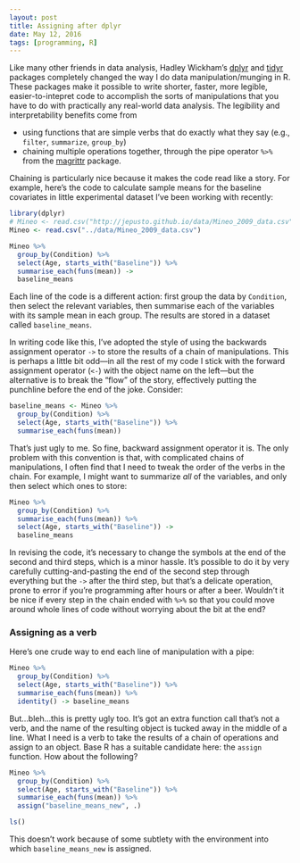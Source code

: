 ```yaml
---
layout: post
title: Assigning after dplyr
date: May 12, 2016
tags: [programming, R]
---
```


Like many other friends in data analysis, Hadley Wickham's [dplyr](https://github.com/hadley/dplyr) and [tidyr](https://github.com/hadley/tidyr) packages completely changed the way I do data manipulation/munging in R. These packages make it possible to write shorter, faster, more legible, easier-to-intepret code to accomplish the sorts of manipulations that you have to do with practically any real-world data analysis. The legibility and interpretability benefits come from

* using functions that are simple verbs that do exactly what they say (e.g., `filter`, `summarize`, `group_by`)
* chaining multiple operations together, through the pipe operator `%>%` from the [magrittr](https://cran.r-project.org/web/packages/magrittr/vignettes/magrittr.html) package. 

Chaining is particularly nice because it makes the code read like a story. For example, here's the code to calculate sample means for the baseline covariates in little experimental dataset I've been working with recently:

```r
library(dplyr)
# Mineo <- read.csv("http://jepusto.github.io/data/Mineo_2009_data.csv")
Mineo <- read.csv("../data/Mineo_2009_data.csv")

Mineo %>%
  group_by(Condition) %>%
  select(Age, starts_with("Baseline")) %>%
  summarise_each(funs(mean)) ->
  baseline_means
```

Each line of the code is a different action: first group the data by `Condition`, then select the relevant variables, then summarise each of the variables with its sample mean in each group. The results are stored in a dataset called `baseline_means`.

In writing code like this, I've adopted the style of using the backwards assignment operator `->` to store the results of a chain of manipulations. This is perhaps a little bit odd---in all the rest of my code I stick with the forward assignment operator (`<-`) with the object name on the left---but the alternative is to break the "flow" of the story, effectively putting the punchline before the end of the joke. Consider: 

```r
baseline_means <- Mineo %>%
  group_by(Condition) %>%
  select(Age, starts_with("Baseline")) %>%
  summarise_each(funs(mean))
```

That's just ugly to me. So fine, backward assignment operator it is. The only problem with this convention is that, with complicated chains of manipulations, I often find that I need to tweak the order of the verbs in the chain. For example, I might want to summarize _all_ of the variables, and only then select which ones to store: 

```r
Mineo %>%
  group_by(Condition) %>%
  summarise_each(funs(mean)) %>%
  select(Age, starts_with("Baseline")) ->
  baseline_means
```

In revising the code, it's necessary to change the symbols at the end of the second and third steps, which is a minor hassle. It's possible to do it by very carefully cutting-and-pasting the end of the second step through everything but the `->` after the third step, but that's a delicate operation, prone to error if you're programming after hours or after a beer. Wouldn't it be nice if every step in the chain ended with `%>%` so that you could move around whole lines of code without worrying about the bit at the end?

### Assigning as a verb

Here's one crude way to end each line of manipulation with a pipe:

```r
Mineo %>%
  group_by(Condition) %>%
  select(Age, starts_with("Baseline")) %>%
  summarise_each(funs(mean)) %>%
  identity() -> baseline_means
```

But...bleh...this is pretty ugly too. It's got an extra function call that's not a verb, and the name of the resulting object is tucked away in the middle of a line. What I need is a verb to take the results of a chain of operations and assign to an object. Base R has a suitable candidate here: the `assign` function. How about the following? 

```r

Mineo %>%
  group_by(Condition) %>%
  select(Age, starts_with("Baseline")) %>%
  summarise_each(funs(mean)) %>%
  assign("baseline_means_new", .)

ls()
```

This doesn't work because of some subtlety with the environment into which `baseline_means_new` is assigned. 